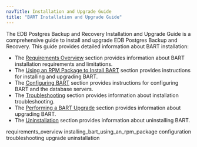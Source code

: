 ```yaml
---
navTitle: Installation and Upgrade Guide
title: "BART Installation and Upgrade Guide"
---
```


The EDB Postgres Backup and Recovery Installation and Upgrade Guide is a comprehensive guide to install and upgrade EDB Postgres Backup and Recovery. This guide provides detailed information about BART installation:

-   The [Requirements Overview](01_requirements_overview/#requirements_overview) section provides information about BART installation requirements and limitations.
-   The [Using an RPM Package to Install BART](02_installing_bart_using_an_rpm_package/#installing_bart_using_an_rpm_package) section provides instructions for installing and upgrading BART.
-   The [Configuring BART](03_configuration/#configuration) section provides instructions for configuring BART and the database servers.
-   The [Troubleshooting](04_troubleshooting/#troubleshooting) section provides information about installation troubleshooting.
-   The [Performing a BART Upgrade](05_upgrade/#upgrade) section provides information about upgrading BART.
-   The [Uninstallation](06_uninstallation/#uninstallation) section provides information about uninstalling BART.

<div class="toctree" maxdepth="5">

requirements_overview installing_bart_using_an_rpm_package configuration troubleshooting upgrade uninstallation

</div>
